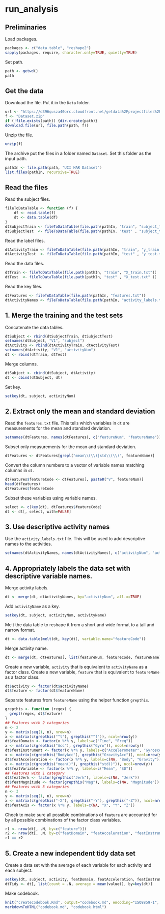 run_analysis
============

Preliminaries
-------------

Load packages.

```r
packages <- c("data.table", "reshape2")
sapply(packages, require, character.only=TRUE, quietly=TRUE)
```

Set path.

```r
path <- getwd()
path
```

Get the data
------------

Download the file. Put it in the `Data` folder. 

```r
url <- "https://d396qusza40orc.cloudfront.net/getdata%2Fprojectfiles%2FUCI%20HAR%20Dataset.zip"
f <- "Dataset.zip"
if (!file.exists(path)) {dir.create(path)}
download.file(url, file.path(path, f))
```

Unzip the file.

```r
unzip(f)
```

The archive put the files in a folder named `Dataset`. Set this folder as the input path.

```r
pathIn <- file.path(path, "UCI HAR Dataset")
list.files(pathIn, recursive=TRUE)
```

Read the files
--------------

Read the subject files.

```r
fileToDataTable <- function (f) {
	df <- read.table(f)
	dt <- data.table(df)
}
dtSubjectTrain <- fileToDataTable(file.path(pathIn, "train", "subject_train.txt"))
dtSubjectTest  <- fileToDataTable(file.path(pathIn, "test" , "subject_test.txt" ))
```

Read the label files.

```r
dtActivityTrain <- fileToDataTable(file.path(pathIn, "train", "y_train.txt"))
dtActivityTest  <- fileToDataTable(file.path(pathIn, "test" , "y_test.txt" ))
```

Read the data files.

```r
dtTrain <- fileToDataTable(file.path(pathIn, "train", "X_train.txt"))
dtTest  <- fileToDataTable(file.path(pathIn, "test" , "X_test.txt" ))
```

Read the key files.

```r
dtFeatures <- fileToDataTable(file.path(pathIn, "features.txt"))
dtActivityNames <- fileToDataTable(file.path(pathIn, "activity_labels.txt"))
```

1. Merge the training and the test sets
------------------------------------

Concatenate the data tables.

```r
dtSubject <- rbind(dtSubjectTrain, dtSubjectTest)
setnames(dtSubject, "V1", "subject")
dtActivity <- rbind(dtActivityTrain, dtActivityTest)
setnames(dtActivity, "V1", "activityNum")
dt <- rbind(dtTrain, dtTest)
```

Merge columns.

```r
dtSubject <- cbind(dtSubject, dtActivity)
dt <- cbind(dtSubject, dt)
```

Set key.

```r
setkey(dt, subject, activityNum)
```


2. Extract only the mean and standard deviation
-----------------------------------------------

Read the `features.txt` file. This tells which variables in `dt` are measurements for the mean and standard deviation.

```r
setnames(dtFeatures, names(dtFeatures), c("featureNum", "featureName"))
```

Subset only measurements for the mean and standard deviation.

```r
dtFeatures <- dtFeatures[grepl("mean\\(\\)|std\\(\\)", featureName)]
```

Convert the column numbers to a vector of variable names matching columns in `dt`.

```r
dtFeatures$featureCode <- dtFeatures[, paste0("V", featureNum)]
head(dtFeatures)
dtFeatures$featureCode
```

Subset these variables using variable names.

```r
select <- c(key(dt), dtFeatures$featureCode)
dt <- dt[, select, with=FALSE]
```


3. Use descriptive activity names
---------------------------------

Use the `activity_labels.txt` file. This will be used to add descriptive names to the activities.

```r
setnames(dtActivityNames, names(dtActivityNames), c("activityNum", "activityName"))
```


4. Appropriately labels the data set with descriptive variable names.
---------------------------------------------------------------------

Merge activity labels.

```r
dt <- merge(dt, dtActivityNames, by="activityNum", all.x=TRUE)
```

Add `activityName` as a key.

```r
setkey(dt, subject, activityNum, activityName)
```

Melt the data table to reshape it from a short and wide format to a tall and narrow format.

```r
dt <- data.table(melt(dt, key(dt), variable.name="featureCode"))
```

Merge activity name.

```r
dt <- merge(dt, dtFeatures[, list(featureNum, featureCode, featureName)], by="featureCode", all.x=TRUE)
```

Create a new variable, `activity` that is equivalent to `activityName` as a factor class.
Create a new variable, `feature` that is equivalent to `featureName` as a factor class.

```r
dt$activity <- factor(dt$activityName)
dt$feature <- factor(dt$featureName)
```

Separate features from `featureName` using the helper function `grepthis`.

```r
grepthis <- function (regex) {
  grepl(regex, dt$feature)
}
## Features with 2 categories
n <- 2
y <- matrix(seq(1, n), nrow=n)
x <- matrix(c(grepthis("^t"), grepthis("^f")), ncol=nrow(y))
dt$featDomain <- factor(x %*% y, labels=c("Time", "Freq"))
x <- matrix(c(grepthis("Acc"), grepthis("Gyro")), ncol=nrow(y))
dt$featInstrument <- factor(x %*% y, labels=c("Accelerometer", "Gyroscope"))
x <- matrix(c(grepthis("BodyAcc"), grepthis("GravityAcc")), ncol=nrow(y))
dt$featAcceleration <- factor(x %*% y, labels=c(NA, "Body", "Gravity"))
x <- matrix(c(grepthis("mean()"), grepthis("std()")), ncol=nrow(y))
dt$featVariable <- factor(x %*% y, labels=c("Mean", "SD"))
## Features with 1 category
dt$featJerk <- factor(grepthis("Jerk"), labels=c(NA, "Jerk"))
dt$featMagnitude <- factor(grepthis("Mag"), labels=c(NA, "Magnitude"))
## Features with 3 categories
n <- 3
y <- matrix(seq(1, n), nrow=n)
x <- matrix(c(grepthis("-X"), grepthis("-Y"), grepthis("-Z")), ncol=nrow(y))
dt$featAxis <- factor(x %*% y, labels=c(NA, "X", "Y", "Z"))
```

Check to make sure all possible combinations of `feature` are accounted for by all possible combinations of the factor class variables.

```r
r1 <- nrow(dt[, .N, by=c("feature")])
r2 <- nrow(dt[, .N, by=c("featDomain", "featAcceleration", "featInstrument", "featJerk", "featMagnitude", "featVariable", "featAxis")])
r1 == r2
```

5. Create a new independent tidy data set
---------------------------------------------

Create a data set with the average of each variable for each activity and each subject.

```r
setkey(dt, subject, activity, featDomain, featAcceleration, featInstrument, featJerk, featMagnitude, featVariable, featAxis)
dtTidy <- dt[, list(count = .N, average = mean(value)), by=key(dt)]
```

Make codebook.

```r
knit("createCodebook.Rmd", output="codebook.md", encoding="ISO8859-1", quiet = TRUE)
markdownToHTML("codebook.md", "codebook.html")
```
